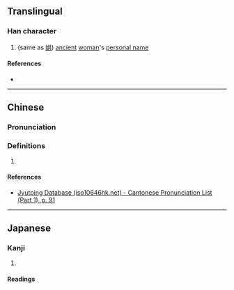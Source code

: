 {{character info/new}}
==Translingual==

===Han character===
{{Han char|rn=38|rad=女|as=03|sn=6|four=41410|canj=VM|ids=⿰女工}}

# (same as [[娂]]) [[ancient]] [[woman]]'s [[personal name]]

====References====
* {{Han ref|kx=0256.020|dkj=06064|hdz=21025.040|uh=5985|ud=22917|bh=C9CE|bd=51662}}

----

==Chinese==
{{zh-forms}}

===Pronunciation===
{{zh-pron
|m=hóng
|c=hung4
|cat=
}}

===Definitions===
{{zh-hanzi}}

# {{rfdef|zh}}

====References====
* [http://www.iso10646hk.net/jp/document/download.jsp Jyutping Database (iso10646hk.net) - Cantonese Pronunciation List (Part 1), p. 91]

----

==Japanese==

===Kanji===
{{ja-kanji|grade=|rs=女03}}

# {{defn|lang=ja|sort=女03}}

====Readings====
{{ja-readings
|goon=く
|kanon=こう
}}